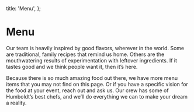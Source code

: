   title: 'Menu',
};

# Menu

Our team is heavily inspired by good flavors, wherever in the world. Some are traditional, family recipes that remind us home. Others are the mouthwatering results of experimentation with leftover ingredients. If it tastes good and we think people want it, then it’s here.

Because there is so much amazing food out there, we have more menu items that you may not find on this page. Or if you have a specific vision for the food at your event, reach out and ask us. Our crew has some of Humboldt’s best chefs, and we’ll do everything we can to make your dream a reality.
